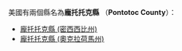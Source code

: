 美國有兩個縣名為'''龐托托克縣''' （'''Pontotoc County'''）：
* [[龐托托克縣_(密西西比州)|龐托托克縣 (密西西比州)]]
* [[龐托托克縣_(奧克拉荷馬州)|龐托托克縣 (奧克拉荷馬州)]]

{{disambig|P龐托托克縣|Cat=五字县名消歧义}}